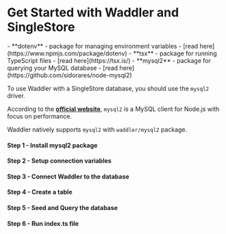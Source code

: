 
<Breadcrumbs/>

# Get Started with Waddler and SingleStore

<Prerequisites>  
  - **dotenv** - package for managing environment variables - [read here](https://www.npmjs.com/package/dotenv)
  - **tsx** - package for running TypeScript files - [read here](https://tsx.is/)
  - **mysql2** - package for querying your MySQL database - [read here](https://github.com/sidorares/node-mysql2)
</Prerequisites>

To use Waddler with a SingleStore database, you should use the `mysql2` driver.

According to the **[official website](https://github.com/sidorares/node-mysql2)**, 
`mysql2` is a MySQL client for Node.js with focus on performance.  

Waddler natively supports `mysql2` with `waddler/mysql2` package.

<FileStructure/>

#### Step 1 - Install **mysql2** package

<InstallPackages lib='mysql2'/>

#### Step 2 - Setup connection variables

<SetupEnv env_variable='DATABASE_URL' />

#### Step 3 - Connect Waddler to the database

<ConnectMySQL/>

#### Step 4 - Create a table

<CreateTable/>


#### Step 5 - Seed and Query the database

<QueryDatabase dialect='mysql2' connection_string='process.env.DATABASE_URL!'/>

#### Step 6 - Run index.ts file

<RunFile/>